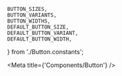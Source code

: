

    BUTTON_SIZES,
    BUTTON_VARIANTS,
    BUTTON_WIDTHS,
    DEFAULT_BUTTON_SIZE,
    DEFAULT_BUTTON_VARIANT,
    DEFAULT_BUTTON_WIDTH,
} from './Button.constants';

<Meta title={'Components/Button'} />

<ArgsTable of={Button} exclude={[...DEFAULT_ARGUMENT_STABLE_EXCLUSION]} />

<Canvas hidden>
    <Story
        name="Default"
        args={{
            label: 'normal button',
            disabled: false,
            destructive: false,
            size: DEFAULT_BUTTON_SIZE,
            variant: DEFAULT_BUTTON_VARIANT,
            width: DEFAULT_BUTTON_WIDTH,
            leadingIcon: null,
            trailingIcon: null,
        }}
        argTypes={{
            size: { control: { type: 'select', options: BUTTON_SIZES } },
            variant: { control: { type: 'select', options: BUTTON_VARIANTS } },
            width: { control: { type: 'select', options: [...BUTTON_WIDTHS, 100, 200, 300, 400] } },
            leadingIcon: { table: { disable: true } },
            trailingIcon: { table: { disable: true } },
            className: { table: { disable: true } },
            onClick: { action: 'clicked' },
        }}
    >
        {(args) => <Button {...args} />}
    </Story>
    <Story
        name="Leading Icon"
        args={{
            label: 'leading icon button',
            disabled: false,
            destructive: false,
            size: DEFAULT_BUTTON_SIZE,
            variant: DEFAULT_BUTTON_VARIANT,
            width: DEFAULT_BUTTON_WIDTH,
            leadingIcon: DEFAULT_ICON_GLYPH,
            trailingIcon: null,
        }}
        argTypes={{
            size: { control: { type: 'select', options: BUTTON_SIZES } },
            variant: { control: { type: 'select', options: BUTTON_VARIANTS } },
            width: { control: { type: 'select', options: [...BUTTON_WIDTHS, 100, 200, 300, 400] } },
            leadingIcon: { control: { type: 'select', options: ICON_GLYPHS } },
            trailingIcon: { table: { disable: true } },
            className: { table: { disable: true } },
            onClick: { action: 'clicked' },
        }}
    >
        {(args) => <Button {...args} />}
    </Story>
    <Story
        name="Trailing Icon"
        args={{
            label: 'trailing icon button',
            disabled: false,
            destructive: false,
            size: DEFAULT_BUTTON_SIZE,
            variant: DEFAULT_BUTTON_VARIANT,
            width: DEFAULT_BUTTON_WIDTH,
            leadingIcon: null,
            trailingIcon: DEFAULT_ICON_GLYPH,
        }}
        argTypes={{
            size: { control: { type: 'select', options: BUTTON_SIZES } },
            variant: { control: { type: 'select', options: BUTTON_VARIANTS } },
            width: { control: { type: 'select', options: [...BUTTON_WIDTHS, 100, 200, 300, 400] } },
            leadingIcon: { table: { disable: true } },
            trailingIcon: { control: { type: 'select', options: ICON_GLYPHS } },
            className: { table: { disable: true } },
            onClick: { action: 'clicked' },
        }}
    >
        {(args) => <Button {...args} />}
    </Story>
</Canvas>
